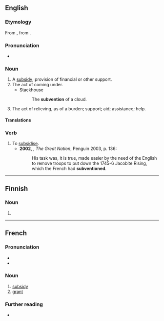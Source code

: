 {{also|Subvention}}

==English==

===Etymology===
From {{etyl|frm|en}} {{m|frm|subvention}}, from {{etyl|LL.|en}} {{m|la|subventio}}.

===Pronunciation===
* {{a|UK}} {{IPA|/sʌbˈvɛnʃ(ə)n/|lang=en}}

===Noun===
{{en-noun}}

# A [[subsidy]]; provision of financial or other support.
# The act of coming under.
#* Stackhouse
#*: The '''subvention''' of a cloud.
# The act of relieving, as of a burden; support; aid; assistance; help.

====Translations====
{{trans-see|subsidy}}

===Verb===
{{en-verb}}

# To [[subsidise]].
#* '''2002''', {{w|Colin Jones (historian)|Colin Jones}}, ''The Great Nation'', Penguin 2003, p. 136:
#*: His task was, it is true, made easier by the need of the English to remove troops to put down the 1745-6 Jacobite Rising, which the French had '''subventioned'''.

----

==Finnish==

===Noun===
{{head|fi|noun form}}

# {{fi-form of|case=genitive|pl=singular|subventio}}

----

==French==

===Pronunciation===
* {{fr-IPA}}
* {{audio|Fr-subvention.ogg|Audio|lang=fr}}

===Noun===
{{fr-noun|f}}

# [[subsidy]]
# [[grant]]

===Further reading===
* {{R:TLFi}}